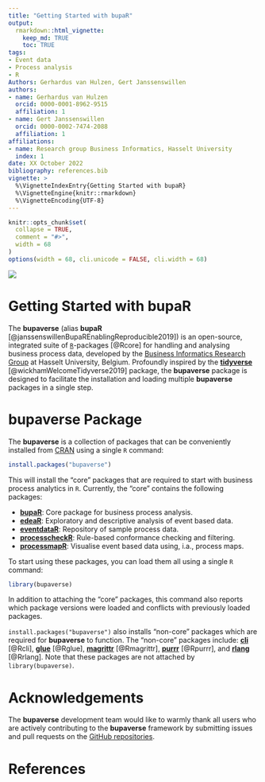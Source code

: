 ```yaml
---
title: "Getting Started with bupaR"
output:
  rmarkdown::html_vignette:
    keep_md: TRUE
    toc: TRUE
tags:
- Event data
- Process analysis
- R
Authors: Gerhardus van Hulzen, Gert Janssenswillen
authors:
- name: Gerhardus van Hulzen
  orcid: 0000-0001-8962-9515
  affiliation: 1
- name: Gert Janssenswillen
  orcid: 0000-0002-7474-2088
  affiliation: 1
affiliations:
- name: Research group Business Informatics, Hasselt University
  index: 1
date: XX October 2022
bibliography: references.bib
vignette: >
  %\VignetteIndexEntry{Getting Started with bupaR}
  %\VignetteEngine{knitr::rmarkdown}
  %\VignetteEncoding{UTF-8}
---
```


```r
knitr::opts_chunk$set(
  collapse = TRUE,
  comment = "#>",
  width = 68
)
options(width = 68, cli.unicode = FALSE, cli.width = 68)
```

![](../man/figures/logo.png)

# Getting Started with bupaR

The **bupaverse** (alias **bupaR** [@janssenswillenBupaREnablingReproducible2019]) is an open-source, integrated suite
of [`R`](https://www.r-project.org/)-packages [@Rcore] for handling and analysing business process data, developed by the
[Business Informatics Research Group](https://www.uhasselt.be/binf) at Hasselt University, Belgium. Profoundly inspired
by the [**tidyverse**](https://www.tidyverse.org/) [@wickhamWelcomeTidyverse2019] package, the **bupaverse** package
is designed to facilitate the installation and loading multiple **bupaverse** packages in a single step.

# bupaverse Package

The **bupaverse** is a collection of packages that can be conveniently installed from [CRAN](https://cran.r-project.org/)
using a single `R` command:

```r
install.packages("bupaverse")
```

This will install the "core" packages that are required to start with business process analytics in `R`. Currently, the
"core" contains the following packages:

* [**bupaR**](https://bupaverse.github.io/bupaR/): Core package for business process analysis.
* [**edeaR**](https://bupaverse.github.io/edeaR/): Exploratory and descriptive analysis of event based data.
* [**eventdataR**](https://bupaverse.github.io/eventdataR/): Repository of sample process data.
* [**processcheckR**](https://bupaverse.github.io/processcheckR/): Rule-based conformance checking and filtering.
* [**processmapR**](https://bupaverse.github.io/processmapR/): Visualise event based data using, i.a., process maps.

To start using these packages, you can load them all using a single `R` command:

```r
library(bupaverse)
```

In addition to attaching the "core" packages, this command also reports which package versions were loaded and conflicts
with previously loaded packages.

`install.packages("bupaverse")` also installs "non-core" packages which are required for **bupaverse** to function. The
"non-core" packages include: [**cli**](https://cli.r-lib.org) [@Rcli], [**glue**](https://glue.tidyverse.org/) [@Rglue],
[**magrittr**](https://magrittr.tidyverse.org/) [@Rmagrittr], [**purrr**](https://purrr.tidyverse.org/) [@Rpurrr],
and [**rlang**](https://rlang.r-lib.org/) [@Rrlang]. Note that these packages are not attached by `library(bupaverse)`.

# Acknowledgements

The **bupaverse** development team would like to warmly thank all users who are actively contributing to the **bupaverse**
framework by submitting issues and pull requests on the [GitHub repositories](https://github.com/bupaverse).

# References